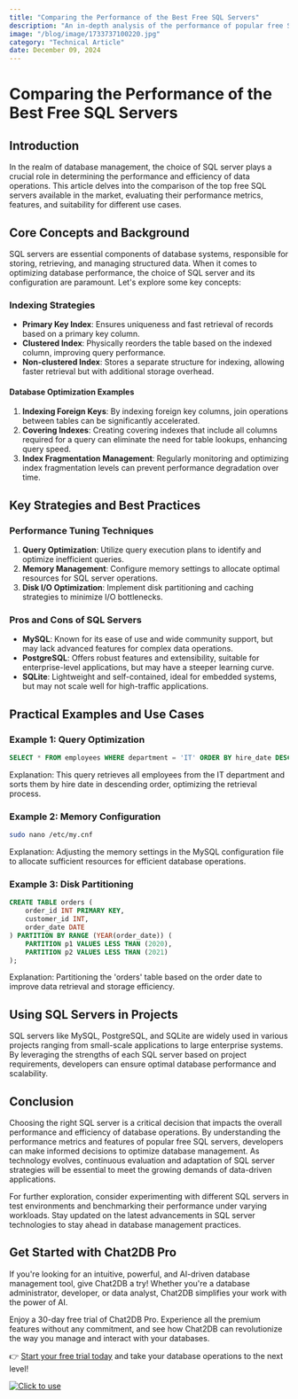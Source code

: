 ```yaml
---
title: "Comparing the Performance of the Best Free SQL Servers"
description: "An in-depth analysis of the performance of popular free SQL servers and their impact on database management."
image: "/blog/image/1733737100220.jpg"
category: "Technical Article"
date: December 09, 2024
---
```


# Comparing the Performance of the Best Free SQL Servers

## Introduction

In the realm of database management, the choice of SQL server plays a crucial role in determining the performance and efficiency of data operations. This article delves into the comparison of the top free SQL servers available in the market, evaluating their performance metrics, features, and suitability for different use cases.

## Core Concepts and Background

SQL servers are essential components of database systems, responsible for storing, retrieving, and managing structured data. When it comes to optimizing database performance, the choice of SQL server and its configuration are paramount. Let's explore some key concepts:

### Indexing Strategies

- **Primary Key Index**: Ensures uniqueness and fast retrieval of records based on a primary key column.
- **Clustered Index**: Physically reorders the table based on the indexed column, improving query performance.
- **Non-clustered Index**: Stores a separate structure for indexing, allowing faster retrieval but with additional storage overhead.

#### Database Optimization Examples

1. **Indexing Foreign Keys**: By indexing foreign key columns, join operations between tables can be significantly accelerated.
2. **Covering Indexes**: Creating covering indexes that include all columns required for a query can eliminate the need for table lookups, enhancing query speed.
3. **Index Fragmentation Management**: Regularly monitoring and optimizing index fragmentation levels can prevent performance degradation over time.

## Key Strategies and Best Practices

### Performance Tuning Techniques

1. **Query Optimization**: Utilize query execution plans to identify and optimize inefficient queries.
2. **Memory Management**: Configure memory settings to allocate optimal resources for SQL server operations.
3. **Disk I/O Optimization**: Implement disk partitioning and caching strategies to minimize I/O bottlenecks.

### Pros and Cons of SQL Servers

- **MySQL**: Known for its ease of use and wide community support, but may lack advanced features for complex data operations.
- **PostgreSQL**: Offers robust features and extensibility, suitable for enterprise-level applications, but may have a steeper learning curve.
- **SQLite**: Lightweight and self-contained, ideal for embedded systems, but may not scale well for high-traffic applications.

## Practical Examples and Use Cases

### Example 1: Query Optimization

```sql
SELECT * FROM employees WHERE department = 'IT' ORDER BY hire_date DESC;
```

Explanation: This query retrieves all employees from the IT department and sorts them by hire date in descending order, optimizing the retrieval process.

### Example 2: Memory Configuration

```bash
sudo nano /etc/my.cnf
```

Explanation: Adjusting the memory settings in the MySQL configuration file to allocate sufficient resources for efficient database operations.

### Example 3: Disk Partitioning

```sql
CREATE TABLE orders (
    order_id INT PRIMARY KEY,
    customer_id INT,
    order_date DATE
) PARTITION BY RANGE (YEAR(order_date)) (
    PARTITION p1 VALUES LESS THAN (2020),
    PARTITION p2 VALUES LESS THAN (2021)
);
```

Explanation: Partitioning the 'orders' table based on the order date to improve data retrieval and storage efficiency.

## Using SQL Servers in Projects

SQL servers like MySQL, PostgreSQL, and SQLite are widely used in various projects ranging from small-scale applications to large enterprise systems. By leveraging the strengths of each SQL server based on project requirements, developers can ensure optimal database performance and scalability.

## Conclusion

Choosing the right SQL server is a critical decision that impacts the overall performance and efficiency of database operations. By understanding the performance metrics and features of popular free SQL servers, developers can make informed decisions to optimize database management. As technology evolves, continuous evaluation and adaptation of SQL server strategies will be essential to meet the growing demands of data-driven applications.

For further exploration, consider experimenting with different SQL servers in test environments and benchmarking their performance under varying workloads. Stay updated on the latest advancements in SQL server technologies to stay ahead in database management practices.


## Get Started with Chat2DB Pro

If you're looking for an intuitive, powerful, and AI-driven database management tool, give Chat2DB a try! Whether you're a database administrator, developer, or data analyst, Chat2DB simplifies your work with the power of AI.

Enjoy a 30-day free trial of Chat2DB Pro. Experience all the premium features without any commitment, and see how Chat2DB can revolutionize the way you manage and interact with your databases.

👉 [Start your free trial today](https://chat2db.ai/pricing) and take your database operations to the next level!


[![Click to use](/image/blog/bg/chat2db.jpg)](https://chat2db.ai/)
